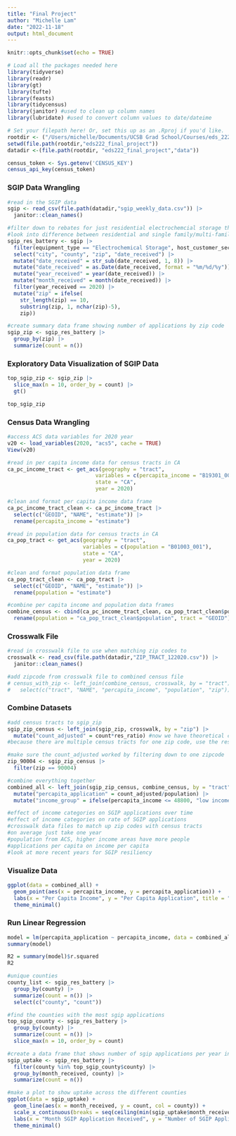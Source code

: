 ```yaml
---
title: "Final Project"
author: "Michelle Lam"
date: "2022-11-18"
output: html_document
---
```


```r
knitr::opts_chunk$set(echo = TRUE)

# Load all the packages needed here
library(tidyverse)
library(readr)
library(gt)
library(tufte)
library(feasts)
library(tidycensus)
library(janitor) #used to clean up column names
library(lubridate) #used to convert column values to date/dateime

# Set your filepath here! Or, set this up as an .Rproj if you'd like.
rootdir <- ("/Users/michelle/Documents/UCSB Grad School/Courses/eds_222")
setwd(file.path(rootdir,"eds222_final_project"))
datadir <-(file.path(rootdir, "eds222_final_project","data"))

census_token <- Sys.getenv('CENSUS_KEY')
census_api_key(census_token)
```

### SGIP Data Wrangling

```r
#read in the SGIP data
sgip <- read_csv(file.path(datadir,"sgip_weekly_data.csv")) |> 
  janitor::clean_names()

#filter down to rebates for just residential electrochemcial storage that were not cancelled, 2020 year
#look into difference between residential and single family/multi-family
sgip_res_battery <- sgip |> 
  filter(equipment_type == "Electrochemical Storage", host_customer_sector == "Residential", budget_classification != "Cancelled") |>
  select("city", "county", "zip", "date_received") |> 
  mutate("date_received" = str_sub(date_received, 1, 8)) |> 
  mutate("date_received" = as.Date(date_received, format = "%m/%d/%y")) |>
  mutate("year_received" = year(date_received)) |>
  mutate("month_received" = month(date_received)) |> 
  filter(year_received == 2020) |> 
  mutate("zip" = ifelse(
    str_length(zip) == 10, 
    substring(zip, 1, nchar(zip)-5),
    zip))

#create summary data frame showing number of applications by zip code
sgip_zip <- sgip_res_battery |> 
  group_by(zip) |> 
  summarize(count = n())
```

### Exploratory Data Visualization of SGIP Data

```r
top_sgip_zip <- sgip_zip |> 
  slice_max(n = 10, order_by = count) |> 
  gt()

top_sgip_zip
```

### Census Data Wrangling

```r
#access ACS data variables for 2020 year 
v20 <- load_variables(2020, "acs5", cache = TRUE)
View(v20)

#read in per capita income data for census tracts in CA
ca_pc_income_tract <- get_acs(geography = "tract",
                            variables = c(percapita_income = "B19301_001"),
                            state = "CA",
                            year = 2020)

#clean and format per capita income data frame
ca_pc_income_tract_clean <- ca_pc_income_tract |> 
  select(c("GEOID", "NAME", "estimate")) |> 
  rename(percapita_income = "estimate")

#read in population data for census tracts in CA
ca_pop_tract <- get_acs(geography = "tract",
                        variables = c(population = "B01003_001"),
                        state = "CA",
                        year = 2020)

#clean and format population data frame 
ca_pop_tract_clean <- ca_pop_tract |> 
  select(c("GEOID", "NAME", "estimate")) |> 
  rename(population = "estimate")

#combine per capita income and population data frames
combine_census <- cbind(ca_pc_income_tract_clean, ca_pop_tract_clean$population) |> 
  rename(population = "ca_pop_tract_clean$population", tract = "GEOID")

```

### Crosswalk File 
```r
#read in crosswalk file to use when matching zip codes to
crosswalk <- read_csv(file.path(datadir,"ZIP_TRACT_122020.csv")) |> 
  janitor::clean_names()

#add zipcode from crosswalk file to combined census file
# census_with_zip <- left_join(combine_census, crosswalk, by = "tract") |> 
#   select(c("tract", "NAME", "percapita_income", "population", "zip"))
```

### Combine Datasets
```r
#add census tracts to sgip_zip
sgip_zip_census <- left_join(sgip_zip, crosswalk, by = "zip") |> 
  mutate("count_adjusted" = count*res_ratio) #now we have theoretical count of applications per census tract
#because there are multiple census tracts for one zip code, use the res_ratio to allocate what portion of the count of SGIP applications should be allocated to one census tract

#make sure the count_adjusted worked by filtering down to one zipcode
zip_90004 <- sgip_zip_census |> 
  filter(zip == 90004)

#combine everything together
combined_all <- left_join(sgip_zip_census, combine_census, by = "tract") |> 
  mutate("percapita_application" = count_adjusted/population) |> 
  mutate("income_group" = ifelse(percapita_income <= 48800, "low income", "not low income")) #low income in CA for 2020 48,800 threshold

#effect of income categories on SGIP applications over time 
#effect of income categories on rate of SGIP applications
#crosswalk data files to match up zip codes with census tracts
#on average just take one year
#population from ACS, higher income areas have more people
#applications per capita on income per capita 
#look at more recent years for SGIP resiliency


```

### Visualize Data

```r
ggplot(data = combined_all) +
  geom_point(aes(x = percapita_income, y = percapita_application)) +
  labs(x = "Per Capita Income", y = "Per Capita Application", title = "SGIP Applications Per Capita and Income Per Capita (2020)") +
  theme_minimal()
```

### Run Linear Regression
```r
model = lm(percapita_application ~ percapita_income, data = combined_all)
summary(model)

R2 = summary(model)$r.squared
R2
```

```r
#unique counties
county_list <- sgip_res_battery |> 
  group_by(county) |> 
  summarize(count = n()) |> 
  select(c("county", "count"))

#find the counties with the most sgip applications
top_sgip_county <- sgip_res_battery |> 
  group_by(county) |> 
  summarize(count = n()) |> 
  slice_max(n = 10, order_by = count)

#create a data frame that shows number of sgip applications per year in each of the top 10 counties
sgip_uptake <- sgip_res_battery |>
  filter(county %in% top_sgip_county$county) |> 
  group_by(month_received, county) |> 
  summarize(count = n())

#make a plot to show uptake across the different counties
ggplot(data = sgip_uptake) +
  geom_line(aes(x = month_received, y = count, col = county)) +
  scale_x_continuous(breaks = seq(ceiling(min(sgip_uptake$month_received)), floor(max(sgip_uptake$month_received)), by = 2)) +
  labs(x = "Month SGIP Application Received", y = "Number of SGIP Applications", title = "SGIP Applications for top 10 CA Counties (2020)") +
  theme_minimal()
```
